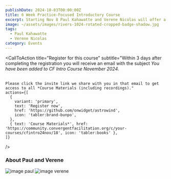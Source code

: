 ```yaml
---
publishDate: 2024-10-03T00:00:00Z
title: 6 Week Practice-Focused Introductory Course
excerpt: Starting Nov 8 Paul Kahawatte and Verene Nicolas will offer a practice-focused online introductory course to Convergent Facilitation, leaning on recordings from a previous course for the delivery of the theoretical aspects paired with live Q&A and guided practice exercises.
image: ~/assets/images/rivers-1024-rotated-cropped-badge-shadow.jpg
tags:
  - Paul Kahawatte
  - Verene Nicolas
category: Events
---
```



<CallToAction
    title="Register for this course"
    subtitle="Within 3 days after completing the registration you will receive an email with the subject <i>You have been added to CF Intro Course November 2024</i>. <br><br>
    
    Please click the invite link we share with you in that email to get access to all *Course Materials (including recordings)."
    actions={[
      {
        variant: 'primary',
        text: 'Register now',
        href: 'https://github.com/onwidget/astrowind',
        icon: 'tabler:brand-bunpo',
      },
      { text: 'Course Materials*', href: 'https://community.convergentfacilitation.org/c/your-courses/cfintro24nov/18', icon: 'tabler:books' },
    ]}
  />
  
### About Paul and Verene
![image paul](~/assets/images/paul_kahawatte.jpg)
![image verene](~/assets/images/verene_nicolas.jpg)
